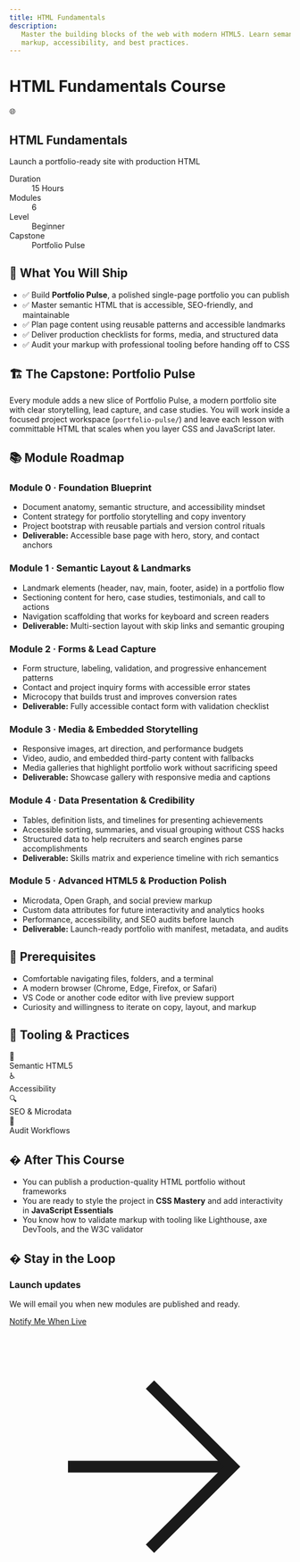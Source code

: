 ```yaml
---
title: HTML Fundamentals
description:
   Master the building blocks of the web with modern HTML5. Learn semantic
   markup, accessibility, and best practices.
---
```


# HTML Fundamentals Course

<div className='bg-gradient-to-r from-orange-500 to-red-500 text-white p-8 rounded-lg mb-8'>
   <div className='flex flex-wrap items-center gap-4 mb-6'>
      <span className='text-4xl' role='img' aria-label='Globe'>
         🌐
      </span>
      <div>
         <h2 className='text-2xl font-bold'>HTML Fundamentals</h2>
         <p className='text-orange-100'>
            Launch a portfolio-ready site with production HTML
         </p>
      </div>
   </div>
   <dl className='grid grid-cols-2 md:grid-cols-4 gap-4 text-center'>
      <div>
         <dt className='text-sm uppercase tracking-wide text-orange-200'>
            Duration
         </dt>
         <dd className='text-2xl font-semibold'>15 Hours</dd>
      </div>
      <div>
         <dt className='text-sm uppercase tracking-wide text-orange-200'>
            Modules
         </dt>
         <dd className='text-2xl font-semibold'>6</dd>
      </div>
      <div>
         <dt className='text-sm uppercase tracking-wide text-orange-200'>
            Level
         </dt>
         <dd className='text-2xl font-semibold'>Beginner</dd>
      </div>
      <div>
         <dt className='text-sm uppercase tracking-wide text-orange-200'>
            Capstone
         </dt>
         <dd className='text-2xl font-semibold'>Portfolio Pulse</dd>
      </div>
   </dl>
</div>

## 🎯 What You Will Ship

-  ✅ Build **Portfolio Pulse**, a polished single-page portfolio you can
   publish
-  ✅ Master semantic HTML that is accessible, SEO-friendly, and maintainable
-  ✅ Plan page content using reusable patterns and accessible landmarks
-  ✅ Deliver production checklists for forms, media, and structured data
-  ✅ Audit your markup with professional tooling before handing off to CSS

## 🏗️ The Capstone: Portfolio Pulse

Every module adds a new slice of Portfolio Pulse, a modern portfolio site with
clear storytelling, lead capture, and case studies. You will work inside a
focused project workspace (`portfolio-pulse/`) and leave each lesson with
committable HTML that scales when you layer CSS and JavaScript later.

## 📚 Module Roadmap

### Module 0 · Foundation Blueprint

-  Document anatomy, semantic structure, and accessibility mindset
-  Content strategy for portfolio storytelling and copy inventory
-  Project bootstrap with reusable partials and version control rituals
-  **Deliverable:** Accessible base page with hero, story, and contact anchors

### Module 1 · Semantic Layout & Landmarks

-  Landmark elements (header, nav, main, footer, aside) in a portfolio flow
-  Sectioning content for hero, case studies, testimonials, and call to actions
-  Navigation scaffolding that works for keyboard and screen readers
-  **Deliverable:** Multi-section layout with skip links and semantic grouping

### Module 2 · Forms & Lead Capture

-  Form structure, labeling, validation, and progressive enhancement patterns
-  Contact and project inquiry forms with accessible error states
-  Microcopy that builds trust and improves conversion rates
-  **Deliverable:** Fully accessible contact form with validation checklist

### Module 3 · Media & Embedded Storytelling

-  Responsive images, art direction, and performance budgets
-  Video, audio, and embedded third-party content with fallbacks
-  Media galleries that highlight portfolio work without sacrificing speed
-  **Deliverable:** Showcase gallery with responsive media and captions

### Module 4 · Data Presentation & Credibility

-  Tables, definition lists, and timelines for presenting achievements
-  Accessible sorting, summaries, and visual grouping without CSS hacks
-  Structured data to help recruiters and search engines parse accomplishments
-  **Deliverable:** Skills matrix and experience timeline with rich semantics

### Module 5 · Advanced HTML5 & Production Polish

-  Microdata, Open Graph, and social preview markup
-  Custom data attributes for future interactivity and analytics hooks
-  Performance, accessibility, and SEO audits before launch
-  **Deliverable:** Launch-ready portfolio with manifest, metadata, and audits

## 🔧 Prerequisites

-  Comfortable navigating files, folders, and a terminal
-  A modern browser (Chrome, Edge, Firefox, or Safari)
-  VS Code or another code editor with live preview support
-  Curiosity and willingness to iterate on copy, layout, and markup

## 🎨 Tooling & Practices

<div className='grid grid-cols-2 md:grid-cols-4 gap-4 my-6'>
   <div className='bg-orange-50 p-4 rounded-lg text-center border border-orange-200'>
      <div className='text-2xl mb-2'>🧱</div>
      <div className='font-semibold'>Semantic HTML5</div>
   </div>
   <div className='bg-blue-50 p-4 rounded-lg text-center border border-blue-200'>
      <div className='text-2xl mb-2'>♿</div>
      <div className='font-semibold'>Accessibility</div>
   </div>
   <div className='bg-green-50 p-4 rounded-lg text-center border border-green-200'>
      <div className='text-2xl mb-2'>🔍</div>
      <div className='font-semibold'>SEO & Microdata</div>
   </div>
   <div className='bg-purple-50 p-4 rounded-lg text-center border border-purple-200'>
      <div className='text-2xl mb-2'>🧭</div>
      <div className='font-semibold'>Audit Workflows</div>
   </div>
</div>

## � After This Course

-  You can publish a production-quality HTML portfolio without frameworks
-  You are ready to style the project in **CSS Mastery** and add interactivity
   in **JavaScript Essentials**
-  You know how to validate markup with tooling like Lighthouse, axe DevTools,
   and the W3C validator

## � Stay in the Loop

<div className='bg-slate-900 text-white p-6 rounded-lg flex flex-col gap-4 md:flex-row md:items-center md:justify-between'>
   <div>
      <h3 className='text-lg font-semibold'>Launch updates</h3>
      <p className='text-sm text-slate-200'>
         We will email you when new modules are published and ready.
      </p>
   </div>
   <a
      href='#'
      className='inline-flex items-center gap-2 rounded-lg bg-white/10 px-5 py-3 text-sm font-semibold backdrop-blur hover:bg-white/20'
   >
      Notify Me When Live
      <svg
         className='h-4 w-4'
         viewBox='0 0 24 24'
         fill='none'
         stroke='currentColor'
      >
         <path
            d='M5 12h14'
            strokeLinecap='round'
            strokeLinejoin='round'
            strokeWidth={2}
         />
         <path
            d='m12 5 7 7-7 7'
            strokeLinecap='round'
            strokeLinejoin='round'
            strokeWidth={2}
         />
      </svg>
   </a>
</div>
